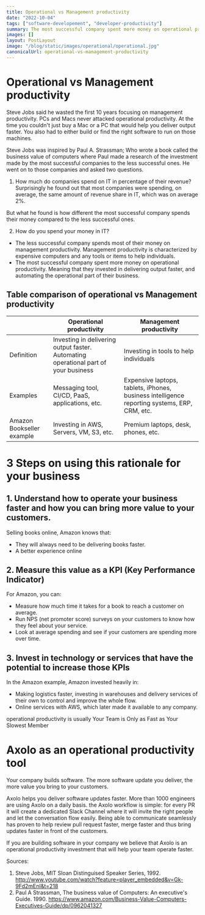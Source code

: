 ```yaml
---
title: Operational vs Management productivity
date: "2022-10-04"
tags: ["software-developement", "developer-productivity"]
summary: The most successful company spent more money on operational productivity.
images: []
layout: PostLayout
image: "/blog/static/images/operational/operational.jpg"
canonicalUrl: operational-vs-management-productivity
---
```


# Operational vs Management productivity

Steve Jobs said he wasted the first 10 years focusing on management productivity. PCs and Macs never attacked operational productivity. At the time you couldn't just buy a Mac or a PC that would help you deliver output faster. You also had to either build or find the right software to run on those machines.

Steve Jobs was inspired by Paul A. Strassman; Who wrote a book called the business value of computers where Paul made a research of the investment made by the most successful companies to the less successful ones. He went on to those companies and asked two questions.

1. How much do companies spend on IT in percentage of their revenue?
   Surprisingly he found out that most companies were spending, on average, the same amount of revenue share in IT, which was on average 2%.

But what he found is how different the most successful company spends their money compared to the less successful ones.

2. How do you spend your money in IT?

- The less successful company spends most of their money on management productivity. Management productivity is characterized by expensive computers and any tools or items to help individuals.
- The most successful company spent more money on operational productivity. Meaning that they invested in delivering output faster, and automating the operational part of their business.

## Table comparison of operational vs Management productivity

|                           | Operational productivity                                                            | Management productivity                                                                      |
| ------------------------- | ----------------------------------------------------------------------------------- | -------------------------------------------------------------------------------------------- |
| Definition                | Investing in delivering output faster. Automating operational part of your business | Investing in tools to help individuals                                                       |
| Examples                  | Messaging tool, CI/CD, PaaS, applications, etc.                                     | Expensive laptops, tablets, iPhones, business intelligence reporting systems, ERP, CRM, etc. |
| Amazon Bookseller example | Investing in AWS, Servers, VM, S3, etc.                                             | Premium laptops, desk, phones, etc.                                                          |

# 3 Steps on using this rationale for your business

## 1. Understand how to operate your business faster and how you can bring more value to your customers.

Selling books online, Amazon knows that:

- They will always need to be delivering books faster.
- A better experience online

## 2. Measure this value as a KPI (Key Performance Indicator)

For Amazon, you can:

- Measure how much time it takes for a book to reach a customer on average.
- Run NPS (net promoter score) surveys on your customers to know how they feel about your service.
- Look at average spending and see if your customers are spending more over time.

## 3. Invest in technology or services that have the potential to increase those KPIs

In the Amazon example, Amazon invested heavily in:

- Making logistics faster, investing in warehouses and delivery services of their own to control and improve the whole flow.
- Online services with AWS, which later made it available to any company.

operational productivity is usually
Your Team is Only as Fast as Your Slowest Member

# Axolo as an operational productivity tool

Your company builds software. The more software update you deliver, the more value you bring to your customers.

Axolo helps you deliver software updates faster. More than 1000 engineers are using Axolo on a daily basis. the Axolo workflow is simple: for every PR it will create a dedicated Slack Channel where it will invite the right people and let the conversation flow easily. Being able to communicate seamlessly has proven to help review pull request faster, merge faster and thus bring updates faster in front of the customers.

If you are building software in your company we believe that Axolo is an operational productivity investment that will help your team operate faster.

Sources:

1. Steve Jobs, MIT Sloan Distinguised Speaker Series, 1992. http://www.youtube.com/watch?feature=player_embedded&v=Gk-9Fd2mEnI&t=218
2. Paul A Strassman, The business value of Computers: An executive's Guide. 1990. https://www.amazon.com/Business-Value-Computers-Executives-Guide/dp/0962041327
